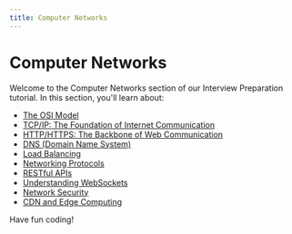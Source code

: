 ```yaml
---
title: Computer Networks
---
```


# Computer Networks

Welcome to the Computer Networks section of our Interview Preparation tutorial. In this section, you'll learn about:

- [The OSI Model](./0-osi-model.mdx)
- [TCP/IP: The Foundation of Internet Communication](./1-tcpip.mdx)
- [HTTP/HTTPS: The Backbone of Web Communication](./2-httphttps.mdx)
- [DNS (Domain Name System)](./3-dns.mdx)
- [Load Balancing](./4-load-balancing.mdx)
- [Networking Protocols](./5-networking-protocols.mdx)
- [RESTful APIs](./6-restful-apis.mdx)
- [Understanding WebSockets](./7-websockets.mdx)
- [Network Security](./8-network-security.mdx)
- [CDN and Edge Computing](./9-cdn-and-edge-computing.mdx)

Have fun coding!